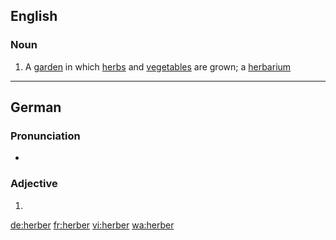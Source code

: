 ==English==

===Noun===
{{en-noun}}

# {{context|rare|lang=en}} A [[garden]] in which [[herb]]s and [[vegetable]]s are grown; a [[herbarium]]

----

==German==

===Pronunciation===
* {{audio|De-herber.ogg|Audio|lang=de}}

===Adjective===
{{head|de|adjective form}}

# {{de-inflected form of|herb}}

[[de:herber]]
[[fr:herber]]
[[vi:herber]]
[[wa:herber]]